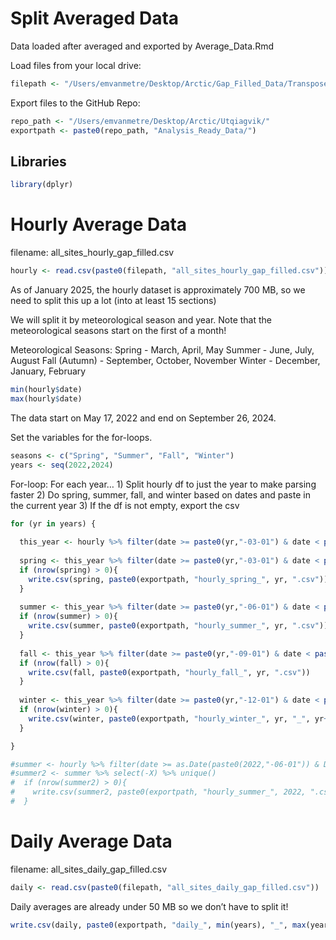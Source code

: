 # Split Averaged Data

Data loaded after averaged and exported by Average_Data.Rmd

Load files from your local drive:
```r
filepath <- "/Users/emvanmetre/Desktop/Arctic/Gap_Filled_Data/Transposed/"
```

Export files to the GitHub Repo:
```r
repo_path <- "/Users/emvanmetre/Desktop/Arctic/Utqiagvik/"
exportpath <- paste0(repo_path, "Analysis_Ready_Data/")
```

## Libraries
```r
library(dplyr)
```


# Hourly Average Data
filename: all_sites_hourly_gap_filled.csv

```r
hourly <- read.csv(paste0(filepath, "all_sites_hourly_gap_filled.csv"))
```

As of January 2025, the hourly dataset is approximately 700 MB, so we need to split this up a lot (into at least 15 sections)

We will split it by meteorological season and year. Note that the meteorological seasons start on the first of a month!

Meteorological Seasons:
Spring - March, April, May 
Summer - June, July, August
Fall (Autumn) - September, October, November
Winter - December, January, February

```r
min(hourly$date)
max(hourly$date)
```
The data start on May 17, 2022 and end on September 26, 2024.

Set the variables for the for-loops.
```r
seasons <- c("Spring", "Summer", "Fall", "Winter")
years <- seq(2022,2024)
```


For-loop:
For each year...
1) Split hourly df to just the year to make parsing faster
2) Do spring, summer, fall, and winter based on dates and paste in the current year
3) If the df is not empty, export the csv
```r
for (yr in years) {
  
  this_year <- hourly %>% filter(date >= paste0(yr,"-03-01") & date < paste0(yr+1,"-03-01"))
  
  spring <- this_year %>% filter(date >= paste0(yr,"-03-01") & date < paste0(yr,"-06-01")) %>% select(-X) %>% unique()
  if (nrow(spring) > 0){
    write.csv(spring, paste0(exportpath, "hourly_spring_", yr, ".csv"))
  }
  
  summer <- this_year %>% filter(date >= paste0(yr,"-06-01") & date < paste0(yr,"-09-01")) %>% select(-X) %>% unique()
  if (nrow(summer) > 0){
    write.csv(summer, paste0(exportpath, "hourly_summer_", yr, ".csv"))
  }
  
  fall <- this_year %>% filter(date >= paste0(yr,"-09-01") & date < paste0(yr,"-12-01")) %>% select(-X) %>% unique()
  if (nrow(fall) > 0){
    write.csv(fall, paste0(exportpath, "hourly_fall_", yr, ".csv"))
  }
  
  winter <- this_year %>% filter(date >= paste0(yr,"-12-01") & date < paste0(yr+1,"-03-01")) %>% select(-X) %>% unique()
  if (nrow(winter) > 0){
    write.csv(winter, paste0(exportpath, "hourly_winter_", yr, "_", yr+1, ".csv"))
  }

}

```

```r
#summer <- hourly %>% filter(date >= as.Date(paste0(2022,"-06-01")) & Date < as.Date(paste0(2022,"-09-01")))
#summer2 <- summer %>% select(-X) %>% unique()
#  if (nrow(summer2) > 0){
#    write.csv(summer2, paste0(exportpath, "hourly_summer_", 2022, ".csv"))
#  }
```


# Daily Average Data
filename: all_sites_daily_gap_filled.csv

```r
daily <- read.csv(paste0(filepath, "all_sites_daily_gap_filled.csv"))
```

Daily averages are already under 50 MB so we don't have to split it!

```r
write.csv(daily, paste0(exportpath, "daily_", min(years), "_", max(years), ".csv"))
```


